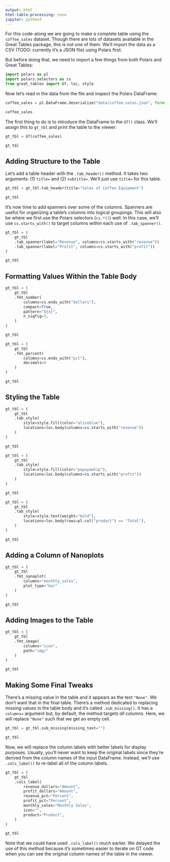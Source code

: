 ```yaml
---
output: html
html-table-processing: none
jupyter: python3
---
```


For this code-along we are going to make a complete table using the
`coffee_sales` dataset. Though there are lots of datasets available in the Great
Tables package, this is not one of them. We'll import the data as a CSV (TODO:
currently it's a JSON file) using Polars first.

But before doing that, we need to import a few things from both Polars and Great
Tables:

```python
import polars as pl
import polars.selectors as cs
from great_tables import GT, loc, style
```

Now let's read in the data from the file and inspect the Polars DataFrame: 

```python
coffee_sales = pl.DataFrame.deserialize("data/coffee-sales.json", format="json")

coffee_sales
```

The first thing to do is to introduce the DataFrame to the `GT()` class. We'll
assign this to `gt_tbl` and print the table to the viewer:

```python
gt_tbl = GT(coffee_sales)

gt_tbl
```


## Adding Structure to the Table

Let's add a table header with the `.tab_header()` method. It takes two arguments:
(1) `title=` and (2) `subtitle=`. We'll just use `title=` for this table.

```python
gt_tbl = gt_tbl.tab_header(title="Sales of Coffee Equipment")

gt_tbl
```

It's now time to add spanners over some of the columns. Spanners are useful for
organizing a table's columns into logical groupings. This will also be where we
first use the Polars selectors (`cs.*()`) well. In this case, we'll use
`cs.starts_with()` to target columns within each use of `.tab_spanner()`.

```python

gt_tbl = (
    gt_tbl
    .tab_spanner(label="Revenue", columns=cs.starts_with("revenue"))
    .tab_spanner(label="Profit", columns=cs.starts_with("profit"))
)

gt_tbl
```

## Formatting Values Within the Table Body

```python
gt_tbl = (
    gt_tbl
    .fmt_number(
        columns=cs.ends_with("dollars"),
        compact=True,
        pattern="${x}",
        n_sigfig=3,
    )
)

gt_tbl
```




```python
gt_tbl = (
    gt_tbl
    .fmt_percent(
        columns=cs.ends_with("pct"),
        decimals=0
    )
)

gt_tbl
```


## Styling the Table

```python
gt_tbl = (
    gt_tbl
    .tab_style(
        style=style.fill(color="aliceblue"),
        locations=loc.body(columns=cs.starts_with("revenue"))
    )
)

gt_tbl
```




```python
gt_tbl = (
    gt_tbl
    .tab_style(
        style=style.fill(color="papayawhip"),
        locations=loc.body(columns=cs.starts_with("profit"))
    )
)

gt_tbl
```




```python
gt_tbl = (
    gt_tbl
    .tab_style(
        style=style.text(weight="bold"),
        locations=loc.body(rows=pl.col("product") == "Total"),
    )
)

gt_tbl
```


## Adding a Column of Nanoplots

```python
gt_tbl = (
    gt_tbl
    .fmt_nanoplot(
        columns="monthly_sales",
        plot_type="bar"
    )
)

gt_tbl
```


## Adding Images to the Table

```python
gt_tbl = (
    gt_tbl
    .fmt_image(
        columns="icon",
        path="img/"
    )
)

gt_tbl
```



## Making Some Final Tweaks

There's a missing value in the table and it appears as the text `"None"`. We
don't want that in the final table. There's a method dedicated to replacing
missing values in the table body and it's called `.sub_missing()`. It has a
`columns=` argument but, by default, the method targets *all columns*. Here,
we will replace `"None"` such that we get an empty cell.

```python
gt_tbl = gt_tbl.sub_missing(missing_text="")

gt_tbl
```

Now, we will replace the column labels with better labels for display purposes.
Usually, you'll never want to keep the original labels since they're derived
from the column names of the input DataFrame. Instead, we'll use `.cols_label()`
to re-label all of the column labels.

```python
gt_tbl = (
    gt_tbl
    .cols_label(
        revenue_dollars="Amount",
        profit_dollars="Amount",
        revenue_pct="Percent",
        profit_pct="Percent",
        monthly_sales="Monthly Sales",
        icon="",
        product="Product",
    )
)

gt_tbl
```

Note that we could have used `.cols_label()` much earlier. We delayed the use of
this method because it's sometimes easier to iterate on GT code when you can see
the original column names of the table in the viewer. 
